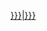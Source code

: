 <!--
Links on the article on MediaWikiWiki(https://www.mediawiki.org/).

Usage:

* {{ml|link target on MediaWikiWiki}}
* {{ml|link target on MediaWikiWiki|label}}

-->[[mw:Special:MyLanguage/{{{1|}}}|{{{2|{{{1|}}}}}}]]
